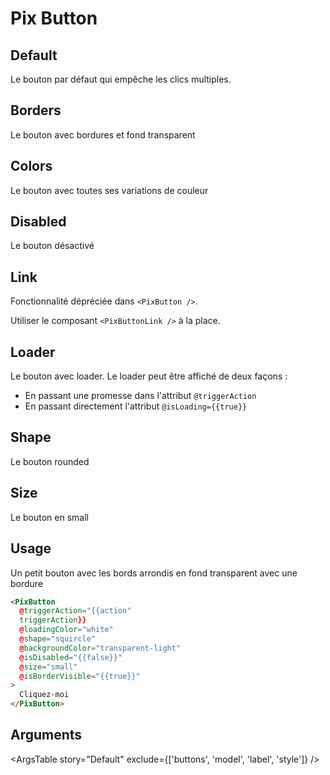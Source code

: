 
<Meta title="Basics/Button" component="PixButton" argTypes={stories.argsTypes} />

# Pix Button

## Default

Le bouton par défaut qui empêche les clics multiples.

<Canvas>
  <Story name="Default" story={stories.Default} height={75} />
</Canvas>

## Borders

Le bouton avec bordures et fond transparent

<Canvas isColumn>
  <Story story={stories.borders} height={150} />
</Canvas>

## Colors

Le bouton avec toutes ses variations de couleur

<Canvas isColumn>
  <Story story={stories.colors} height={500} />
</Canvas>

## Disabled

Le bouton désactivé

<Canvas>
  <Story story={stories.disabled} height={75} />
</Canvas>

## Link

Fonctionnalité dépréciée dans `<PixButton />`.

Utiliser le composant `<PixButtonLink />` à la place.

## Loader

Le bouton avec loader.
Le loader peut être affiché de deux façons :

- En passant une promesse dans l'attribut `@triggerAction`
- En passant directement l'attribut `@isLoading={{true}}`

<Canvas>
  <Story story={stories.loader} height={150} />
</Canvas>

## Shape

Le bouton rounded

<Canvas>
  <Story story={stories.shape} height={75} />
</Canvas>

## Size

Le bouton en small

<Canvas>
  <Story story={stories.size} height={75} />
</Canvas>

## Usage

Un petit bouton avec les bords arrondis en fond transparent avec une bordure

```html
<PixButton
  @triggerAction="{{action"
  triggerAction}}
  @loadingColor="white"
  @shape="squircle"
  @backgroundColor="transparent-light"
  @isDisabled="{{false}}"
  @size="small"
  @isBorderVisible="{{true}}"
>
  Cliquez-moi
</PixButton>
```

## Arguments

<ArgsTable story="Default" exclude={['buttons', 'model', 'label', 'style']} />
